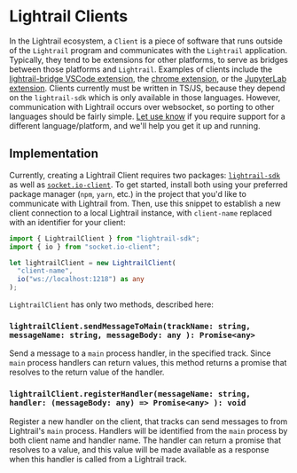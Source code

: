 # Lightrail Clients

In the Lightrail ecosystem, a `Client` is a piece of software that runs outside of the `Lightrail` program and communicates with the `Lightrail` application. Typically, they tend to be extensions for other platforms, to serve as bridges between those platforms and `Lightrail`. Examples of clients include the [lightrail-bridge VSCode extension](https://github.com/lightrail-ai/lightrail/tree/main/vscode), the [chrome extension](https://github.com/lightrail-ai/lightrail/tree/main/chrome), or the [JupyterLab extension](https://github.com/lightrail-ai/lightrail/tree/main/jupyterlab). Clients currently must be written in TS/JS, because they depend on the `lightrail-sdk` which is only available in those languages. However, communication with Lightrail occurs over websocket, so porting to other languages should be fairly simple. [Let use know](mailto:me@vishnumenon.com) if you require support for a different language/platform, and we'll help you get it up and running.

## Implementation

Currently, creating a Lightrail Client requires two packages: [`lightrail-sdk`](https://www.npmjs.com/package/lightrail-sdk) as well as [`socket.io-client`](https://www.npmjs.com/package/socket.io-client). To get started, install both using your preferred package manager (`npm`, `yarn`, etc.) in the project that you'd like to communicate with Lightrail from. Then, use this snippet to establish a new client connection to a local Lightrail instance, with `client-name` replaced with an identifier for your client:

```ts
import { LightrailClient } from "lightrail-sdk";
import { io } from "socket.io-client";

let lightrailClient = new LightrailClient(
  "client-name",
  io("ws://localhost:1218") as any
);
```

`LightrailClient` has only two methods, described here:

### `lightrailClient.sendMessageToMain(trackName: string, messageName: string, messageBody: any ): Promise<any>`

Send a message to a `main` process handler, in the specified track. Since `main` process handlers can return values, this method returns a promise that resolves to the return value of the handler.

### `lightrailClient.registerHandler(messageName: string, handler: (messageBody: any) => Promise<any> ): void`

Register a new handler on the client, that tracks can send messages to from Lightrail's `main` process. Handlers will be identified from the `main` process by both client name and handler name. The handler can return a promise that resolves to a value, and this value will be made available as a response when this handler is called from a Lightrail track.
